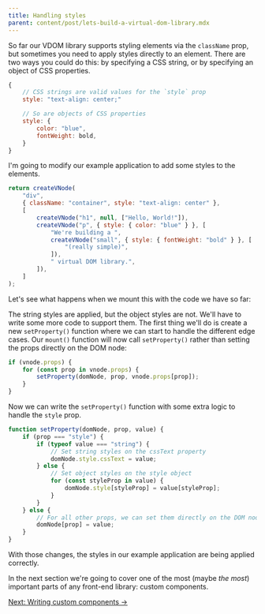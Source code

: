```yaml
---
title: Handling styles
parent: content/post/lets-build-a-virtual-dom-library.mdx
---
```


So far our VDOM library supports styling elements via the `className` prop, but sometimes you need to apply styles directly to an element. There are two ways you could do this: by specifying a CSS string, or by specifying an object of CSS properties.

```js
{
    // CSS strings are valid values for the `style` prop
    style: "text-align: center;"

    // So are objects of CSS properties
    style: {
        color: "blue",
        fontWeight: bold,
    }
}
```

<CarbonAd />

I'm going to modify our example application to add some styles to the elements.

```js
return createVNode(
    "div",
    { className: "container", style: "text-align: center" },
    [
        createVNode("h1", null, ["Hello, World!"]),
        createVNode("p", { style: { color: "blue" } }, [
            "We're building a ",
            createVNode("small", { style: { fontWeight: "bold" } }, [
                "(really simple)",
            ]),
            " virtual DOM library.",
        ]),
    ]
);
```

Let's see what happens when we mount this with the code we have so far:

<JSFiddleEmbed src="https://jsfiddle.net/wildlyinaccurate/j3et6yg9/1/embedded/result,html,js/" />

The string styles are applied, but the object styles are not. We'll have to write some more code to support them. The first thing we'll do is create a new `setProperty()` function where we can start to handle the different edge cases. Our `mount()` function will now call `setProperty()` rather than setting the props directly on the DOM node:

```js
if (vnode.props) {
    for (const prop in vnode.props) {
        setProperty(domNode, prop, vnode.props[prop]);
    }
}
```

Now we can write the `setProperty()` function with some extra logic to handle the `style` prop.

```js
function setProperty(domNode, prop, value) {
    if (prop === "style") {
        if (typeof value === "string") {
            // Set string styles on the cssText property
            domNode.style.cssText = value;
        } else {
            // Set object styles on the style object
            for (const styleProp in value) {
                domNode.style[styleProp] = value[styleProp];
            }
        }
    } else {
        // For all other props, we can set them directly on the DOM node.
        domNode[prop] = value;
    }
}
```

With those changes, the styles in our example application are being applied correctly.

<JSFiddleEmbed src="https://jsfiddle.net/wildlyinaccurate/j3et6yg9/4/embedded/result,html,js/" />

In the next section we're going to cover one of the most (maybe _the most_) important parts of any front-end library: custom components.

[Next: Writing custom components &rarr;](/lets-build-a-virtual-dom-library/writing-custom-components)
